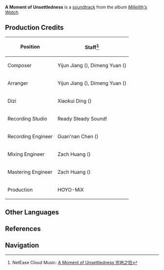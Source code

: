 {{Soundtrack Infobox
|title          =
|image          = Millelith's Watch.png
|album          = Millelith's Watch
|disc           = 2
|number         = 19
|featured       =
|featured2      =
|featured3      =
|featured_disc  =
|featured_disc2 =
|featured_disc3 =
|youtube_id     = FSeKXL3jUsc
|spotify_id     = 2NFGNdXOnlZcco20S4q0ip
|played_in      = The Chasm: Underground Mines
|during         = [[Ad-Hoc Main Tunnel]], [[The Chasm: Main Mining Area]], [[The Serpent's Cave]]
|domain         =
|previous       = Prowl the Shadows
|next           = Blind Search
}}
'''A Moment of Unsettledness''' is a [[soundtrack]] from the album ''[[Millelith's Watch]]''.

==Production Credits==
{| class="wikitable" style="text-align:left; height:0.5em"
! Position
! Staff<ref>NetEase Cloud Music: [https://music.163.com/#/song?id=1956541078 A Moment of Unsettledness 穷地之险]</ref>
|-
! Composer
| Yijun Jiang ({{Lang|zh=姜以君|mini=1}}), Dimeng Yuan ({{Lang|zh=苑迪萌|mini=1}})
|-
! Arranger
| Yijun Jiang ({{Lang|zh=姜以君|mini=1}}), Dimeng Yuan ({{Lang|zh=苑迪萌|mini=1}})
|-
! Dizi
| Xiaokui Ding ({{Lang|zh=丁晓逵|mini=1}})
|-
! Recording Studio
| Ready Steady Sound!
|-
! Recording Engineer
| Guan'nan Chen ({{Lang|zh=陈冠男|mini=1}})
|-
! Mixing Engineer
| Zach Huang ({{Lang|zh=黄巍|mini=1}})
|-
! Mastering Engineer
| Zach Huang ({{Lang|zh=黄巍|mini=1}})
|-
! Production
| HOYO-MiX
|}
<!--
==Videos==
<gallery hideaddbutton="true" captionalign="center">
</gallery>
==Trivia==
-->
==Other Languages==
{{Other Languages
|default_hidden = 1
|en      = A Moment of Unsettledness
|zhs     = 穷地之险
|zhs_rm  = Qióngdì zhī Xiǎn
|ja      = 危険な絶境
|ja_rm   = Kiken-na Zekkyou{{Assumed}}
}}

==References==
{{Reflist}}

==Navigation==
{{Soundtrack Navbox|Millelith's Watch}}